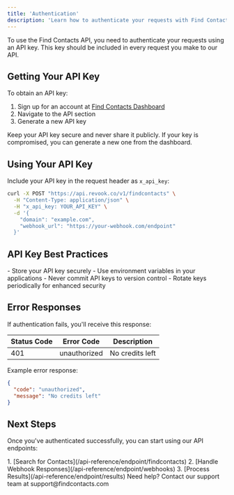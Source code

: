 ```yaml
---
title: 'Authentication'
description: 'Learn how to authenticate your requests with Find Contacts API'
---
```


To use the Find Contacts API, you need to authenticate your requests using an API key. This key should be included in every request you make to our API.

## Getting Your API Key

To obtain an API key:

1. Sign up for an account at [Find Contacts Dashboard](https://dashboard.findcontacts.com)
2. Navigate to the API section
3. Generate a new API key

<Note>
  Keep your API key secure and never share it publicly. If your key is compromised, you can generate a new one from the dashboard.
</Note>

## Using Your API Key

Include your API key in the request header as `x_api_key`:

```bash
curl -X POST "https://api.revook.co/v1/findcontacts" \
  -H "Content-Type: application/json" \
  -H "x_api_key: YOUR_API_KEY" \
  -d '{
    "domain": "example.com",
    "webhook_url": "https://your-webhook.com/endpoint"
  }'
```

## API Key Best Practices

<Card title="Security Guidelines" icon="shield-check">
  - Store your API key securely
  - Use environment variables in your applications
  - Never commit API keys to version control
  - Rotate keys periodically for enhanced security
</Card>

## Error Responses

If authentication fails, you'll receive this response:

| Status Code | Error Code | Description |
| --- | --- | --- |
| 401 | unauthorized | No credits left |

Example error response:

```json
{
  "code": "unauthorized",
  "message": "No credits left"
}
```

## Next Steps

Once you've authenticated successfully, you can start using our API endpoints:

<Card title="Getting Started" icon="rocket">
  1. [Search for Contacts](/api-reference/endpoint/findcontacts)
  2. [Handle Webhook Responses](/api-reference/endpoint/webhooks)
  3. [Process Results](/api-reference/endpoint/results)
</Card>

<Note>
  Need help? Contact our support team at support@findcontacts.com
</Note>